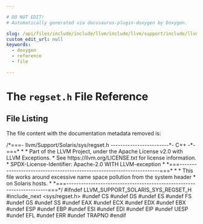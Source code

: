 ```yaml
---

# DO NOT EDIT!
# Automatically generated via docusaurus-plugin-doxygen by Doxygen.

slug: /api/files/include/include/llvm/include/llvm/support/include/llvm/support/solaris/include/llvm/support/solaris/sys/regset-h
custom_edit_url: null
keywords:
  - doxygen
  - reference
  - file

---
```





# The `regset.h` File Reference

<DoxygenPage pluginConfig={pluginConfig}>




## File Listing

The file content with the documentation metadata removed is:

<ProgramListing>

<Link id="l00001" /><CodeLine lineNumber="1"><span class="doxyHighlightComment">/&#42;===- llvm/Support/Solaris/sys/regset.h ------------------------&#42;- C++ -&#42;-===&#42;</span></CodeLine>
<Link id="l00002" /><CodeLine lineNumber="2"><span class="doxyHighlightComment"> &#42;</span></CodeLine>
<Link id="l00003" /><CodeLine lineNumber="3"><span class="doxyHighlightComment"> &#42; Part of the LLVM Project, under the Apache License v2.0 with LLVM Exceptions.</span></CodeLine>
<Link id="l00004" /><CodeLine lineNumber="4"><span class="doxyHighlightComment"> &#42; See https://llvm.org/LICENSE.txt for license information.</span></CodeLine>
<Link id="l00005" /><CodeLine lineNumber="5"><span class="doxyHighlightComment"> &#42; SPDX-License-Identifier: Apache-2.0 WITH LLVM-exception</span></CodeLine>
<Link id="l00006" /><CodeLine lineNumber="6"><span class="doxyHighlightComment"> &#42;</span></CodeLine>
<Link id="l00007" /><CodeLine lineNumber="7"><span class="doxyHighlightComment"> &#42;===----------------------------------------------------------------------===&#42;</span></CodeLine>
<Link id="l00008" /><CodeLine lineNumber="8"><span class="doxyHighlightComment"> &#42;</span></CodeLine>
<Link id="l00009" /><CodeLine lineNumber="9"><span class="doxyHighlightComment"> &#42; This file works around excessive name space pollution from the system header</span></CodeLine>
<Link id="l00010" /><CodeLine lineNumber="10"><span class="doxyHighlightComment"> &#42; on Solaris hosts.</span></CodeLine>
<Link id="l00011" /><CodeLine lineNumber="11"><span class="doxyHighlightComment"> &#42;</span></CodeLine>
<Link id="l00012" /><CodeLine lineNumber="12"><span class="doxyHighlightComment"> &#42;===----------------------------------------------------------------------===&#42;/</span></CodeLine>
<Link id="l00013" /><CodeLine lineNumber="13"></CodeLine>
<Link id="l00014" /><CodeLine lineNumber="14"><span class="doxyHighlightPreprocessor">#ifndef LLVM&#95;SUPPORT&#95;SOLARIS&#95;SYS&#95;REGSET&#95;H</span></CodeLine>
<Link id="l00015" /><CodeLine lineNumber="15"></CodeLine>
<Link id="l00016" /><CodeLine lineNumber="16"><span class="doxyHighlightPreprocessor">#include&#95;next &lt;sys/regset.h&gt;</span></CodeLine>
<Link id="l00017" /><CodeLine lineNumber="17"></CodeLine>
<Link id="l00018" /><CodeLine lineNumber="18"><span class="doxyHighlightPreprocessor">#undef CS</span></CodeLine>
<Link id="l00019" /><CodeLine lineNumber="19"><span class="doxyHighlightPreprocessor">#undef DS</span></CodeLine>
<Link id="l00020" /><CodeLine lineNumber="20"><span class="doxyHighlightPreprocessor">#undef ES</span></CodeLine>
<Link id="l00021" /><CodeLine lineNumber="21"><span class="doxyHighlightPreprocessor">#undef FS</span></CodeLine>
<Link id="l00022" /><CodeLine lineNumber="22"><span class="doxyHighlightPreprocessor">#undef GS</span></CodeLine>
<Link id="l00023" /><CodeLine lineNumber="23"><span class="doxyHighlightPreprocessor">#undef SS</span></CodeLine>
<Link id="l00024" /><CodeLine lineNumber="24"><span class="doxyHighlightPreprocessor">#undef EAX</span></CodeLine>
<Link id="l00025" /><CodeLine lineNumber="25"><span class="doxyHighlightPreprocessor">#undef ECX</span></CodeLine>
<Link id="l00026" /><CodeLine lineNumber="26"><span class="doxyHighlightPreprocessor">#undef EDX</span></CodeLine>
<Link id="l00027" /><CodeLine lineNumber="27"><span class="doxyHighlightPreprocessor">#undef EBX</span></CodeLine>
<Link id="l00028" /><CodeLine lineNumber="28"><span class="doxyHighlightPreprocessor">#undef ESP</span></CodeLine>
<Link id="l00029" /><CodeLine lineNumber="29"><span class="doxyHighlightPreprocessor">#undef EBP</span></CodeLine>
<Link id="l00030" /><CodeLine lineNumber="30"><span class="doxyHighlightPreprocessor">#undef ESI</span></CodeLine>
<Link id="l00031" /><CodeLine lineNumber="31"><span class="doxyHighlightPreprocessor">#undef EDI</span></CodeLine>
<Link id="l00032" /><CodeLine lineNumber="32"><span class="doxyHighlightPreprocessor">#undef EIP</span></CodeLine>
<Link id="l00033" /><CodeLine lineNumber="33"><span class="doxyHighlightPreprocessor">#undef UESP</span></CodeLine>
<Link id="l00034" /><CodeLine lineNumber="34"><span class="doxyHighlightPreprocessor">#undef EFL</span></CodeLine>
<Link id="l00035" /><CodeLine lineNumber="35"><span class="doxyHighlightPreprocessor">#undef ERR</span></CodeLine>
<Link id="l00036" /><CodeLine lineNumber="36"><span class="doxyHighlightPreprocessor">#undef TRAPNO</span></CodeLine>
<Link id="l00037" /><CodeLine lineNumber="37"></CodeLine>
<Link id="l00038" /><CodeLine lineNumber="38"><span class="doxyHighlightPreprocessor">#endif</span></CodeLine>

</ProgramListing>


</DoxygenPage>
